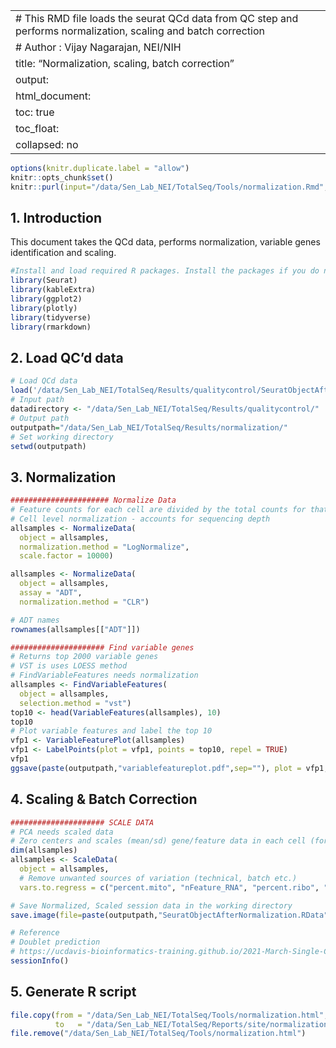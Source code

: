 
---
# This RMD file loads the seurat QCd data from QC step and performs normalization, scaling and batch correction
# Author : Vijay Nagarajan, NEI/NIH
title: "Normalization, scaling, batch correction"
output:
  html_document:
    toc: true
    toc_float:
      collapsed: no
---

```r
options(knitr.duplicate.label = "allow")
knitr::opts_chunk$set()
knitr::purl(input="/data/Sen_Lab_NEI/TotalSeq/Tools/normalization.Rmd", output="/data/Sen_Lab_NEI/TotalSeq/Tools/normalization.R")
```

## 1. Introduction
This document takes the QCd data, performs normalization, variable genes identification and scaling.
```r
#Install and load required R packages. Install the packages if you do not already have them installed
library(Seurat)
library(kableExtra)
library(ggplot2)
library(plotly)
library(tidyverse)
library(rmarkdown)
```

## 2. Load QC'd data
```r
# Load QCd data
load('/data/Sen_Lab_NEI/TotalSeq/Results/qualitycontrol/SeuratObjectAfterQc.RData')
# Input path
datadirectory <- "/data/Sen_Lab_NEI/TotalSeq/Results/qualitycontrol/"
# Output path
outputpath="/data/Sen_Lab_NEI/TotalSeq/Results/normalization/"
# Set working directory
setwd(outputpath)
```

## 3. Normalization
```r
###################### Normalize Data
# Feature counts for each cell are divided by the total counts for that cell and multiplied by the scale.factor. This is then natural-log transformed
# Cell level normalization - accounts for sequencing depth
allsamples <- NormalizeData(
  object = allsamples,
  normalization.method = "LogNormalize",
  scale.factor = 10000)

allsamples <- NormalizeData(
  object = allsamples,
  assay = "ADT",
  normalization.method = "CLR")

# ADT names
rownames(allsamples[["ADT"]])

##################### Find variable genes
# Returns top 2000 variable genes
# VST is uses LOESS method
# FindVariableFeatures needs normalization
allsamples <- FindVariableFeatures(
  object = allsamples,
  selection.method = "vst")
top10 <- head(VariableFeatures(allsamples), 10)
top10
# Plot variable features and label the top 10
vfp1 <- VariableFeaturePlot(allsamples)
vfp1 <- LabelPoints(plot = vfp1, points = top10, repel = TRUE)
vfp1
ggsave(paste(outputpath,"variablefeatureplot.pdf",sep=""), plot = vfp1, width = 20, height = 15, units = "cm")

```

## 4. Scaling & Batch Correction
```r
##################### SCALE DATA
# PCA needs scaled data
# Zero centers and scales (mean/sd) gene/feature data in each cell (for across sample comparison), so extreme ranges in expression do not affect clustering (done for making cells with similar expression cluster together)
dim(allsamples)
allsamples <- ScaleData(
  object = allsamples,
  # Remove unwanted sources of variation (technical, batch etc.)
  vars.to.regress = c("percent.mito", "nFeature_RNA", "percent.ribo", "nCount_RNA", "batch"))

# Save Normalized, Scaled session data in the working directory
save.image(file=paste(outputpath,"SeuratObjectAfterNormalization.RData",sep=""))

# Reference
# Doublet prediction
# https://ucdavis-bioinformatics-training.github.io/2021-March-Single-Cell-RNA-Seq-Analysis/data_analysis/scRNA_Workshop-PART2_fixed
sessionInfo()
```

## 5. Generate R script
```r
file.copy(from = "/data/Sen_Lab_NEI/TotalSeq/Tools/normalization.html",
          to   = "/data/Sen_Lab_NEI/TotalSeq/Reports/site/normalization.html")
file.remove("/data/Sen_Lab_NEI/TotalSeq/Tools/normalization.html")
```
